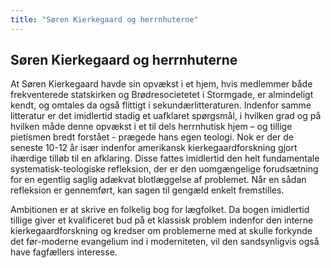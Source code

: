 ```yaml
---
title: "Søren Kierkegaard og herrnhuterne"
---
```


## Søren Kierkegaard og herrnhuterne

At Søren Kierkegaard havde sin opvækst i et hjem, hvis medlemmer både frekventerede statskirken og Brødresocietetet i Stormgade, er almindeligt kendt, og omtales da også flittigt i sekundærlitteraturen. Indenfor samme litteratur er det imidlertid stadig et uafklaret spørgsmål, i hvilken grad og på hvilken måde denne opvækst i et til dels herrnhutisk hjem – og tillige pietismen bredt forstået - prægede hans egen teologi. Nok er der de seneste 10-12 år især indenfor amerikansk kierkegaardforskning gjort ihærdige tilløb til en afklaring. Disse fattes imidlertid den helt fundamentale systematisk-teologiske refleksion, der er den uomgængelige forudsætning for en egentlig saglig adækvat blotlæggelse af problemet. Når en sådan refleksion er gennemført, kan sagen til gengæld enkelt fremstilles.

Ambitionen er at skrive en folkelig bog for lægfolket. Da bogen imidlertid tillige giver et kvalificeret bud på et klassisk problem indenfor den interne kierkegaardforskning og kredser om problemerne med at skulle forkynde det før-moderne evangelium ind i moderniteten, vil den sandsynligvis også have fagfællers interesse.
